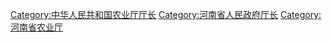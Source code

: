 [[Category:中华人民共和国农业厅厅长|Category:中华人民共和国农业厅厅长]]
[[Category:河南省人民政府厅长|Category:河南省人民政府厅长]]
[[Category:河南省农业厅|Category:河南省农业厅]]